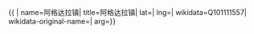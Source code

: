 {{ {{{1|PRC admin/showdata}}}|
name=阿格达拉镇|
title=阿格达拉镇|
lat=|
lng=|
wikidata=Q101111557|
wikidata-original-name=|
arg={{{arg|}}}}}